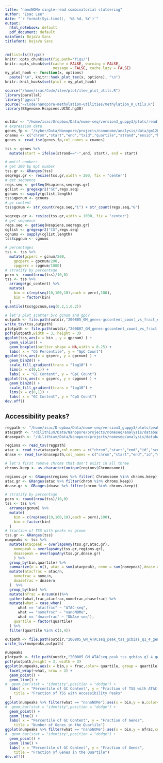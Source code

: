 ```yaml
---
title: "nanoNOMe single-read combinatorial clutsering"
author: "Isac Lee"
date: "`r format(Sys.time(), '%B %d, %Y')`"
output:
  html_notebook: default
  pdf_document: default
mainfont: DejaVu Sans
titlefont: DejaVu Sans
---
```


```r
rm(list=ls());gc()
knitr::opts_chunk$set(fig.path='figs/')
knitr::opts_chunk$set(cache = FALSE, warning = FALSE,
                      message = FALSE, cache.lazy = FALSE)
my_plot_hook <- function(x, options)
  paste("\n", knitr::hook_plot_tex(x, options), "\n")
knitr::knit_hooks$set(plot = my_plot_hook)
```

```r
source("/home/isac/Code/ilee/plot/ilee_plot_utils.R")
library(parallel)
library("ggsci")
source("~/Code/nanopore-methylation-utilities/methylation_R_utils.R")
library(BSgenome.Hsapiens.UCSC.hg38)

```

```r
```
```r
outdir <- "/home/isac/Dropbox/Data/nome-seq/version3_guppy3/plots/readlevel"
# expression data
genes_fp <- "/kyber/Data/Nanopore/projects/nanonome/analysis/data/gm12878/GM12878_genes_exp_quartiles.bed"
cnames <- c("chrom","start","end","txid","quartile","strand","ensid","hgnc_symbol","fpkm")
genes <- read_tsv(genes_fp,col_names = cnames)

tss <- genes %>%
  mutate(start = ifelse(strand=="-",end, start), end = start)

# motif numbers
# get 200 bp GpC number
tss.gr <- GRanges(tss)
seqregs.gr <- resize(tss.gr,width = 200, fix = "center")
# get sequence
regs.seq <- getSeq(Hsapiens,seqregs.gr)
gclist <- gregexpr2("GC",regs.seq)
gcnums <- sapply(gclist,length)
tss$gpcnum <- gcnums
# gc content
tss$gcnum <- str_count(regs.seq,"C") + str_count(regs.seq,"G")

seqregs.gr <- resize(tss.gr,width = 1000, fix = "center")
# get sequence
regs.seq <- getSeq(Hsapiens,seqregs.gr)
cglist <- gregexpr2("CG",regs.seq)
cgnums <- sapply(cglist,length)
tss$cpgnum <- cgnums

# percentages
tss <- tss %>%
  mutate(gcperc = gcnum/200,
    gpcperc = gpcnum/200,
    cpgperc = cpgnum/1000)
# stratify by percentage
pern <- round(nrow(tss)/10,0)
tss <- tss %>%
  arrange(gc_content) %>%
  mutate(
    bin = c(rep(seq(10,100,10),each = pern),100),
    bin = factor(bin)
  )
quantile(tss$gpcnum,seq(0.2,1,0.2))
```

```r
# let's plot scatter b/c gcnum and gpc?
outpath <- file.path(outdir,"200805_GM_genes-gccontent_count_vs_fract_data.tsv")
write_tsv(tss,outpath)
plotpath <- file.path(outdir,"200807_GM_genes-gccontent_count_vs_fract.pdf")
pdf(plotpath,width = 3, height = 3)
ggplot(tss,aes(x = bin , y = gpcnum) ) +
  geom_violin() +
  geom_boxplot(outlier.shape = NA,width = 0.25) +
  labs( x = "CG Percentile", y = "GpC Count")
ggplot(tss,aes(x = gcperc, y = gpcnum) ) +
  geom_bin2d() +
  scale_fill_gradient(trans = "log10") +
  lims(x = c(0,1)) +
  labs( x = "GC Content", y = "GpC Count")
ggplot(tss,aes(x = gcperc, y = cpgnum) ) +
  geom_bin2d() +
  scale_fill_gradient(trans = "log10") +
  lims(x = c(0,1)) +
  labs( x = "GC Content", y = "CpG Count")
dev.off()

```

## Accessibility peaks?

```r
regpath <- "/home/isac/Dropbox/Data/nome-seq/version3_guppy3/plots/peak_calling/GM12878_nanoNOMe_accessibility_peaks.tsv"
atacpath <- "/dilithium/Data/Nanopore/projects/nomeseq/analysis/database/gm12878/atac/GSE47753_GM12878_ATACseq_50k_AllReps_ZINBA_pp08.hg38.bed"
dnasepath <- "/dilithium/Data/Nanopore/projects/nomeseq/analysis/database/gm12878/dnase/ENCFF598KWZ.bed.gz"

regions <- read_tsv(regpath)
atac <- read_tsv(atacpath,col_names = c("chrom","start","end","id","score","strand"))
dnase <- read_tsv(dnasepath,col_names = c("chrom","start","end","id","score","strand","signal","pval","qval","etc"))

# let's first remove chroms that don't exist in all three
chroms.keep <- as.character(unique(regions$Chromosome))

regions.gr <- GRanges(regions %>% filter( Chromosome %in% chroms.keep))
atac.gr <- GRanges(atac %>% filter(chrom %in% chroms.keep))
dnase.gr <- GRanges(dnase %>% filter(chrom %in% chroms.keep))
```

```r
# stratify by percentage
pern <- round(nrow(tss)/10,0)
tss <- tss %>%
  arrange(gcnum) %>%
  mutate(
    bin = c(rep(seq(10,100,10),each = pern),100),
    bin = factor(bin)
  )
# fraction of TSS with peaks vs gcnum
tss.gr <- GRanges(tss)
numpeaks <- tss %>%
  mutate(atacpeak = overlapsAny(tss.gr,atac.gr),
    nomepeak = overlapsAny(tss.gr,regions.gr),
    dnasepeak = overlapsAny(tss.gr,dnase.gr)
    ) %>%
  group_by(bin,quartile) %>%
  summarize(n = n(), atac = sum(atacpeak), nome = sum(nomepeak),dnase = sum(dnasepeak)) %>%
  mutate(atacfrac = atac/n,
    nomefrac = nome/n,
    dnasefrac = dnase/n
  )  %>%
  group_by(bin) %>%
  mutate(nfrac = n/sum(n))%>%
  gather(what,frac,atacfrac,nomefrac,dnasefrac) %>%
  mutate(what = case_when(
      what == "atacfrac" ~ "ATAC-seq",
      what == "nomefrac" ~ "nanoNOMe",
      what == "dnasefrac" ~ "DNAse-seq"),
    quartile = factor(quartile)
  ) %>%
  filter(quartile %in% c(1,4))
```


```r
outpath <- file.path(outdir,"200805_GM_ATACseq_peak_tss_gcbias_q1_4_genefracs_peakfracs_data.tsv")
write_tsv(numpeaks,outpath)

numpeaks
plotpath <- file.path(outdir,"200805_GM_ATACseq_peak_tss_gcbias_q1_4_genefracs_peakfracs.pdf")
pdf(plotpath,height = 3, width = 3)
ggplot(numpeaks,aes(x = bin,y = frac,color= quartile, group = quartile)) +
  facet_wrap(~what, nrow = 3) +
  geom_point() +
  geom_line() +
#  geom_bar(stat = "identity",position = "dodge") +
  labs( x = "Percentile of GC Content", y = "Fraction of TSS with ATAC-seq Peak",
    title = "Fraction of TSS with Accessibility Peaks"
  )
ggplot(numpeaks %>% filter(what == "nanoNOMe"),aes(x = bin,y = n,color= quartile, group = quartile)) +
#  geom_bar(stat = "identity",position = "dodge") +
  geom_point() +
  geom_line() +
  labs( x = "Percentile of GC Content", y = "Fraction of Genes",
    title = "Number of Genes in the Quartile")
ggplot(numpeaks %>% filter(what == "nanoNOMe"),aes(x = bin,y = nfrac,color= quartile, group = quartile)) +
#  geom_bar(stat = "identity",position = "dodge") +
  geom_point() +
  geom_line() +
  labs( x = "Percentile of GC Content", y = "Fraction of Genes",
    title = "Fraction of Genes in the Quartile")
dev.off()

```
